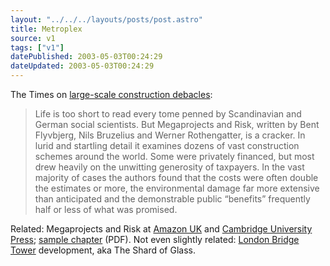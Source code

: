 ```yaml
---
layout: "../../../layouts/posts/post.astro"
title: Metroplex
source: v1
tags: ["v1"]
datePublished: 2003-05-03T00:24:29
dateUpdated: 2003-05-03T00:24:29
---
```


The Times on [large-scale construction debacles][1]:

> Life is too short to read every tome penned by Scandinavian and German social scientists. But Megaprojects and Risk, written by Bent Flyvbjerg, Nils Bruzelius and Werner Rothengatter, is a cracker. In lurid and startling detail it examines dozens of vast construction schemes around the world. Some were privately financed, but most drew heavily on the unwitting generosity of taxpayers. In the vast majority of cases the authors found that the costs were often double the estimates or more, the environmental damage far more extensive than anticipated and the demonstrable public &#8220;benefits&#8221; frequently half or less of what was promised.

Related: Megaprojects and Risk at [Amazon UK][2] and [Cambridge University Press][3]; [sample chapter][4] (PDF). Not even slightly related: [London Bridge Tower][5] development, aka The Shard of Glass.

[1]: http://www.timesonline.co.uk/article/0,,7-647761,00.html "The Times: A scandal of monumental proportions"
[2]: http://www.amazon.co.uk/exec/obidos/ASIN/0521009464/ohsky "Amazon.co.uk: Megaprojects and risk by Flyvbjerg, Bruzelius and Rothengatter"
[3]: http://books.cambridge.org/0521009464.htm "Cambridge University Press: Megaprojects and Risk"
[4]: http://assets.cambridge.org/0521804205/sample/0521804205WS.pdf "Megaprojects and Risk: An Anatomy of Ambition (PDF)"
[5]: http://www.londonbridgetower.com/ "London Bridge Tower (aka Shard of Glass)"
